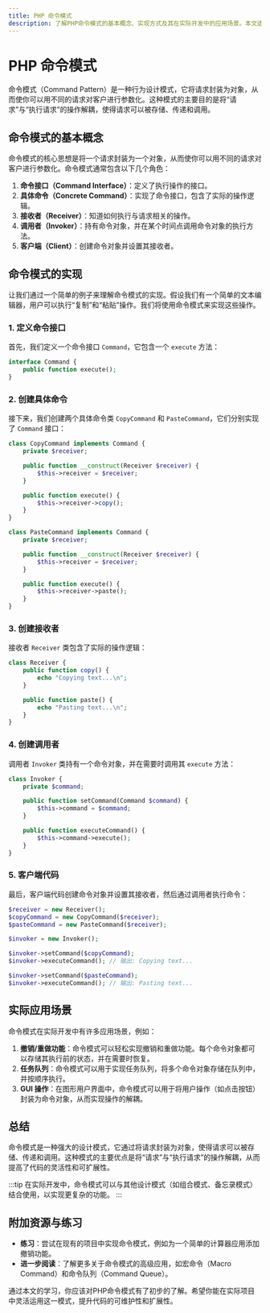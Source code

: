 ```yaml
---
title: PHP 命令模式
description: 了解PHP命令模式的基本概念、实现方式及其在实际开发中的应用场景。本文适合初学者，包含代码示例和实际案例。
---
```


# PHP 命令模式

命令模式（Command Pattern）是一种行为设计模式，它将请求封装为对象，从而使你可以用不同的请求对客户进行参数化。这种模式的主要目的是将“请求”与“执行请求”的操作解耦，使得请求可以被存储、传递和调用。

## 命令模式的基本概念

命令模式的核心思想是将一个请求封装为一个对象，从而使你可以用不同的请求对客户进行参数化。命令模式通常包含以下几个角色：

1. **命令接口（Command Interface）**：定义了执行操作的接口。
2. **具体命令（Concrete Command）**：实现了命令接口，包含了实际的操作逻辑。
3. **接收者（Receiver）**：知道如何执行与请求相关的操作。
4. **调用者（Invoker）**：持有命令对象，并在某个时间点调用命令对象的执行方法。
5. **客户端（Client）**：创建命令对象并设置其接收者。

## 命令模式的实现

让我们通过一个简单的例子来理解命令模式的实现。假设我们有一个简单的文本编辑器，用户可以执行“复制”和“粘贴”操作。我们将使用命令模式来实现这些操作。

### 1. 定义命令接口

首先，我们定义一个命令接口 `Command`，它包含一个 `execute` 方法：

```php
interface Command {
    public function execute();
}
```

### 2. 创建具体命令

接下来，我们创建两个具体命令类 `CopyCommand` 和 `PasteCommand`，它们分别实现了 `Command` 接口：

```php
class CopyCommand implements Command {
    private $receiver;

    public function __construct(Receiver $receiver) {
        $this->receiver = $receiver;
    }

    public function execute() {
        $this->receiver->copy();
    }
}

class PasteCommand implements Command {
    private $receiver;

    public function __construct(Receiver $receiver) {
        $this->receiver = $receiver;
    }

    public function execute() {
        $this->receiver->paste();
    }
}
```

### 3. 创建接收者

接收者 `Receiver` 类包含了实际的操作逻辑：

```php
class Receiver {
    public function copy() {
        echo "Copying text...\n";
    }

    public function paste() {
        echo "Pasting text...\n";
    }
}
```

### 4. 创建调用者

调用者 `Invoker` 类持有一个命令对象，并在需要时调用其 `execute` 方法：

```php
class Invoker {
    private $command;

    public function setCommand(Command $command) {
        $this->command = $command;
    }

    public function executeCommand() {
        $this->command->execute();
    }
}
```

### 5. 客户端代码

最后，客户端代码创建命令对象并设置其接收者，然后通过调用者执行命令：

```php
$receiver = new Receiver();
$copyCommand = new CopyCommand($receiver);
$pasteCommand = new PasteCommand($receiver);

$invoker = new Invoker();

$invoker->setCommand($copyCommand);
$invoker->executeCommand(); // 输出: Copying text...

$invoker->setCommand($pasteCommand);
$invoker->executeCommand(); // 输出: Pasting text...
```

## 实际应用场景

命令模式在实际开发中有许多应用场景，例如：

1. **撤销/重做功能**：命令模式可以轻松实现撤销和重做功能。每个命令对象都可以存储其执行前的状态，并在需要时恢复。
2. **任务队列**：命令模式可以用于实现任务队列，将多个命令对象存储在队列中，并按顺序执行。
3. **GUI 操作**：在图形用户界面中，命令模式可以用于将用户操作（如点击按钮）封装为命令对象，从而实现操作的解耦。

## 总结

命令模式是一种强大的设计模式，它通过将请求封装为对象，使得请求可以被存储、传递和调用。这种模式的主要优点是将“请求”与“执行请求”的操作解耦，从而提高了代码的灵活性和可扩展性。

:::tip
在实际开发中，命令模式可以与其他设计模式（如组合模式、备忘录模式）结合使用，以实现更复杂的功能。
:::

## 附加资源与练习

- **练习**：尝试在现有的项目中实现命令模式，例如为一个简单的计算器应用添加撤销功能。
- **进一步阅读**：了解更多关于命令模式的高级应用，如宏命令（Macro Command）和命令队列（Command Queue）。

通过本文的学习，你应该对PHP命令模式有了初步的了解。希望你能在实际项目中灵活运用这一模式，提升代码的可维护性和扩展性。